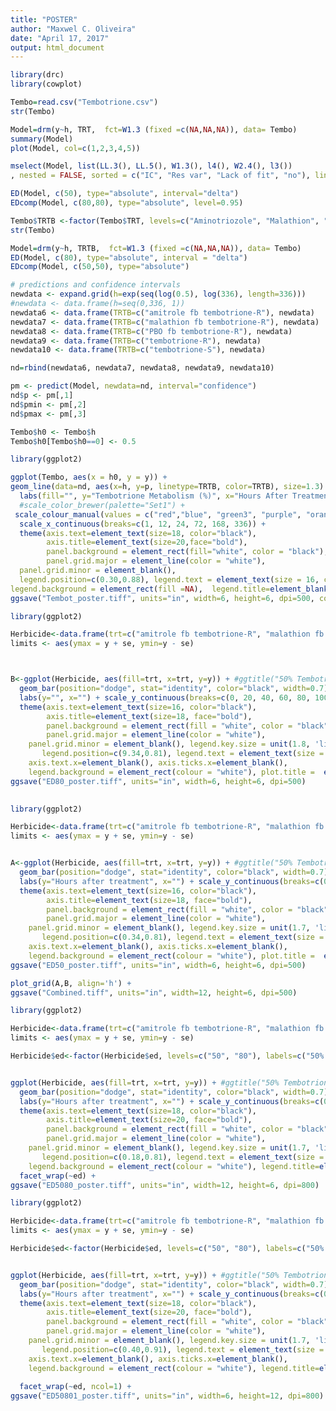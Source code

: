 ```yaml
---
title: "POSTER"
author: "Maxwel C. Oliveira"
date: "April 17, 2017"
output: html_document
---
```



```r
library(drc)
library(cowplot)
```


```r
Tembo=read.csv("Tembotrione.csv")
str(Tembo)
```



```r
Model=drm(y~h, TRT,  fct=W1.3 (fixed =c(NA,NA,NA)), data= Tembo)
summary(Model)
plot(Model, col=c(1,2,3,4,5))
```

```r
mselect(Model, list(LL.3(), LL.5(), W1.3(), l4(), W2.4(), l3())
, nested = FALSE, sorted = c("IC", "Res var", "Lack of fit", "no"), linreg = FALSE, icfct = AIC)
```

```r
ED(Model, c(50), type="absolute", interval="delta")
EDcomp(Model, c(80,80), type="absolute", level=0.95)
```


```r
Tembo$TRTB <-factor(Tembo$TRT, levels=c("Aminotriozole", "Malathion", "Piperonyl butoxide", "R", "S"), labels=c("amitrole fb tembotrione-R", "malathion fb tembotrione-R", "PBO fb tembotrione-R", "tembotrione-R", "tembotrione-S"))
str(Tembo)

Model=drm(y~h, TRTB,  fct=W1.3 (fixed =c(NA,NA,NA)), data= Tembo)
ED(Model, c(80), type="absolute", interval = "delta")
EDcomp(Model, c(50,50), type="absolute")

# predictions and confidence intervals
newdata <- expand.grid(h=exp(seq(log(0.5), log(336), length=336)))
#newdata <- data.frame(h=seq(0,336, 1))
newdata6 <- data.frame(TRTB=c("amitrole fb tembotrione-R"), newdata)
newdata7 <- data.frame(TRTB=c("malathion fb tembotrione-R"), newdata)
newdata8 <- data.frame(TRTB=c("PBO fb tembotrione-R"), newdata)
newdata9 <- data.frame(TRTB=c("tembotrione-R"), newdata)
newdata10 <- data.frame(TRTB=c("tembotrione-S"), newdata)

nd=rbind(newdata6, newdata7, newdata8, newdata9, newdata10)

pm <- predict(Model, newdata=nd, interval="confidence") 
nd$p <- pm[,1] 
nd$pmin <- pm[,2] 
nd$pmax <- pm[,3] 

Tembo$h0 <- Tembo$h
Tembo$h0[Tembo$h0==0] <- 0.5
```


```r
library(ggplot2)

ggplot(Tembo, aes(x = h0, y = y)) +  
geom_line(data=nd, aes(x=h, y=p, linetype=TRTB, color=TRTB), size=1.3) + coord_trans(x="log") +
  labs(fill="", y="Tembotrione Metabolism (%)", x="Hours After Treatment") +
  #scale_color_brewer(palette="Set1") +
 scale_colour_manual(values = c("red","blue", "green3", "purple", "orange")) +
  scale_x_continuous(breaks=c(1, 12, 24, 72, 168, 336)) +
  theme(axis.text=element_text(size=18, color="black"), 
        axis.title=element_text(size=20,face="bold"), 
        panel.background = element_rect(fill="white", color = "black"), 
        panel.grid.major = element_line(color = "white"), 
  panel.grid.minor = element_blank(),
  legend.position=c(0.30,0.88), legend.text = element_text(size = 16, colour = "black"), legend.key = element_rect(fill=NA),
legend.background = element_rect(fill =NA),  legend.title=element_blank())  + ylim(0,100) +
ggsave("Tembot_poster.tiff", units="in", width=6, height=6, dpi=500, compression = 'lzw')
```


```r
library(ggplot2)

Herbicide<-data.frame(trt=c("amitrole fb tembotrione-R", "malathion fb tembotrione-R", "piperonyl butoxide fb tembotrione-R", "tembotrione-R", "tembotrione-S"), y=c(40.9, 92.0, 70.7, 23.77, 77.63), se=c(6.84, 17.08, 8.97, 1.05, 14.85))
limits <- aes(ymax = y + se, ymin=y - se) 



B<-ggplot(Herbicide, aes(fill=trt, x=trt, y=y)) + #ggtitle("50% Tembotrione Metabolism in Waterhemp Leaves") + 
  geom_bar(position="dodge", stat="identity", color="black", width=0.7) + geom_errorbar(limits, width=0.25, col="black") + 
  labs(y="", x="") + scale_y_continuous(breaks=c(0, 20, 40, 60, 80, 100), limits=c(0, 100)) +
  theme(axis.text=element_text(size=16, color="black"), 
        axis.title=element_text(size=18, face="bold"), 
        panel.background = element_rect(fill = "white", color = "black"), 
        panel.grid.major = element_line(color = "white"), 
    panel.grid.minor = element_blank(), legend.key.size = unit(1.8, 'lines'),
       legend.position=c(9.34,0.81), legend.text = element_text(size = 12, colour = "black", face = "bold"), 
    axis.text.x=element_blank(), axis.ticks.x=element_blank(),
    legend.background = element_rect(colour = "white"), plot.title =  element_text(size=16, hjust=0.5, color="blue", face="italic"), legend.title=element_blank()) + scale_fill_brewer(palette="Set1") + annotate("text", label = "B", x = 5.3, y = 100, size=6, face="bold") +
ggsave("ED80_poster.tiff", units="in", width=6, height=6, dpi=500)
    
```


```r
library(ggplot2)

Herbicide<-data.frame(trt=c("amitrole fb tembotrione-R", "malathion fb tembotrione-R", "piperonyl butoxide fb tembotrione-R", "tembotrione-R", "tembotrione-S"), y=c(25.84, 44.62, 41.2896, 18.82, 35.54), se=c(1.21, 3.97, 2.98, 3.46, 3.26))
limits <- aes(ymax = y + se, ymin=y - se) 


A<-ggplot(Herbicide, aes(fill=trt, x=trt, y=y)) + #ggtitle("50% Tembotrione Metabolism in Waterhemp Leaves") + 
  geom_bar(position="dodge", stat="identity", color="black", width=0.7) + geom_errorbar(limits, width=0.25, col="black") + 
  labs(y="Hours after treatment", x="") + scale_y_continuous(breaks=c(0, 20, 40, 60, 80, 100), limits=c(0, 100)) +
  theme(axis.text=element_text(size=16, color="black"), 
        axis.title=element_text(size=18, face="bold"), 
        panel.background = element_rect(fill = "white", color = "black"), 
        panel.grid.major = element_line(color = "white"), 
    panel.grid.minor = element_blank(), legend.key.size = unit(1.7, 'lines'),
       legend.position=c(0.34,0.81), legend.text = element_text(size = 12, colour = "black", face = "bold"), 
    axis.text.x=element_blank(), axis.ticks.x=element_blank(),
    legend.background = element_rect(colour = "white"), plot.title =  element_text(size=16, hjust=0.5, color="blue", face="italic"), legend.title=element_blank()) + scale_fill_brewer(palette="Set1") + annotate("text", label = "A", x = 5.3, y = 100, size=6) +
ggsave("ED50_poster.tiff", units="in", width=6, height=6, dpi=500)
```



```r
plot_grid(A,B, align='h') +
ggsave("Combined.tiff", units="in", width=12, height=6, dpi=500)
```




```r
library(ggplot2)

Herbicide<-data.frame(trt=c("amitrole fb tembotrione-R", "malathion fb tembotrione-R", "piperonyl butoxide fb tembotrione-R", "tembotrione-R", "tembotrione-S", "amitrole fb tembotrione-R", "malathion fb tembotrione-R", "piperonyl butoxide fb tembotrione-R", "tembotrione-R", "tembotrione-S"), y=c(25.84, 44.62, 41.2896, 18.82, 35.54, 40.9, 92.0, 70.7, 23.77, 77.63), ed=c(50, 50, 50, 50, 50, 80, 80, 80, 80, 80), se=c(1.21, 3.97, 2.98, 3.46, 3.26, 6.84, 17.08, 8.97, 1.05, 14.85))
limits <- aes(ymax = y + se, ymin=y - se) 

Herbicide$ed<-factor(Herbicide$ed, levels=c("50", "80"), labels=c("50% metabolism", "80% metabolism"))


ggplot(Herbicide, aes(fill=trt, x=trt, y=y)) + #ggtitle("50% Tembotrione Metabolism in Waterhemp Leaves") + 
  geom_bar(position="dodge", stat="identity", color="black", width=0.7) + geom_errorbar(limits, width=0.25, col="black") + 
  labs(y="Hours after treatment", x="") + scale_y_continuous(breaks=c(0, 20, 40, 60, 80, 100), limits=c(0, 110)) +
  theme(axis.text=element_text(size=18, color="black"), 
        axis.title=element_text(size=20, face="bold"), 
        panel.background = element_rect(fill = "white", color = "black"), 
        panel.grid.major = element_line(color = "white"), 
    panel.grid.minor = element_blank(), legend.key.size = unit(1.7, 'lines'),
       legend.position=c(0.18,0.81), legend.text = element_text(size = 15, colour = "black"), strip.text.x = element_text(size=15, face="bold"), panel.border=element_rect(fill=NA, color="black"), axis.text.x=element_blank(), axis.ticks.x=element_blank(),
    legend.background = element_rect(colour = "white"), legend.title=element_blank()) + scale_fill_brewer(palette="Set1") + #annotate("text", label = c("A", "B"), x = 5.3, y = 100, size=6) + 
  facet_wrap(~ed) +
ggsave("ED5080_poster.tiff", units="in", width=12, height=6, dpi=800)
```


```r
library(ggplot2)

Herbicide<-data.frame(trt=c("amitrole fb tembotrione-R", "malathion fb tembotrione-R", "piperonyl butoxide fb tembotrione-R", "tembotrione-R", "tembotrione-S", "amitrole fb tembotrione-R", "malathion fb tembotrione-R", "piperonyl butoxide fb tembotrione-R", "tembotrione-R", "tembotrione-S"), y=c(25.84, 44.62, 41.2896, 18.82, 35.54, 40.9, 92.0, 70.7, 23.77, 77.63), ed=c(50, 50, 50, 50, 50, 80, 80, 80, 80, 80), se=c(1.21, 3.97, 2.98, 3.46, 3.26, 6.84, 17.08, 8.97, 1.05, 14.85))
limits <- aes(ymax = y + se, ymin=y - se) 

Herbicide$ed<-factor(Herbicide$ed, levels=c("50", "80"), labels=c("50% metabolism", "80% metabolism"))


ggplot(Herbicide, aes(fill=trt, x=trt, y=y)) + #ggtitle("50% Tembotrione Metabolism in Waterhemp Leaves") + 
  geom_bar(position="dodge", stat="identity", color="black", width=0.7) + geom_errorbar(limits, width=0.25, col="black") + 
  labs(y="Hours after treatment", x="") + scale_y_continuous(breaks=c(0, 20, 40, 60, 80, 100), limits=c(0, 110)) +
  theme(axis.text=element_text(size=18, color="black"), 
        axis.title=element_text(size=20, face="bold"), 
        panel.background = element_rect(fill = "white", color = "black"), 
        panel.grid.major = element_line(color = "white"), 
    panel.grid.minor = element_blank(), legend.key.size = unit(1.7, 'lines'),
       legend.position=c(0.40,0.91), legend.text = element_text(size = 15, colour = "black"), strip.text.x = element_text(size=15, face="bold"),
    axis.text.x=element_blank(), axis.ticks.x=element_blank(),
    legend.background = element_rect(colour = "white"), legend.title=element_blank()) + scale_fill_brewer(palette="Set1") + #annotate("text", label = c("A", "B"), x = 5.3, y = 100, size=6) + 
  
  facet_wrap(~ed, ncol=1) +
ggsave("ED50801_poster.tiff", units="in", width=6, height=12, dpi=800)
```

